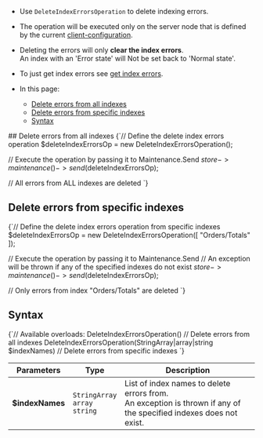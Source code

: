 
<Admonition type="note" title="">

* Use `DeleteIndexErrorsOperation` to delete indexing errors.  

* The operation will be executed only on the server node that is defined by the current [client-configuration](../../../../client-api/configuration/load-balance/overview.mdx#client-logic-for-choosing-a-node).

* Deleting the errors will only **clear the index errors**.  
  An index with an 'Error state' will Not be set back to 'Normal state'.  

* To just get index errors see [get index errors](../../../../client-api/operations/maintenance/indexes/get-index-errors.mdx). 

* In this page:
    * [Delete errors from all indexes](../../../../client-api/operations/maintenance/indexes/delete-index-errors.mdx#delete-errors-from-all-indexes)
    * [Delete errors from specific indexes](../../../../client-api/operations/maintenance/indexes/delete-index-errors.mdx#delete-errors-from-specific-indexes)
    * [Syntax](../../../../client-api/operations/maintenance/indexes/delete-index-errors.mdx#syntax)

</Admonition>
## Delete errors from all indexes

<TabItem value="delete_errors_all" label="delete_errors_all">
<CodeBlock language="php">
{`// Define the delete index errors operation
$deleteIndexErrorsOp = new DeleteIndexErrorsOperation();

// Execute the operation by passing it to Maintenance.Send
$store->maintenance()->send($deleteIndexErrorsOp);

// All errors from ALL indexes are deleted
`}
</CodeBlock>
</TabItem>



## Delete errors from specific indexes

<TabItem value="delete_errors_specific" label="delete_errors_specific">
<CodeBlock language="php">
{`// Define the delete index errors operation from specific indexes
$deleteIndexErrorsOp = new DeleteIndexErrorsOperation([ "Orders/Totals" ]);

// Execute the operation by passing it to Maintenance.Send
// An exception will be thrown if any of the specified indexes do not exist
$store->maintenance()->send($deleteIndexErrorsOp);

// Only errors from index "Orders/Totals" are deleted
`}
</CodeBlock>
</TabItem>



## Syntax

<TabItem value="syntax" label="syntax">
<CodeBlock language="php">
{`// Available overloads:
DeleteIndexErrorsOperation() // Delete errors from all indexes
DeleteIndexErrorsOperation(StringArray|array|string $indexNames) // Delete errors from specific indexes
`}
</CodeBlock>
</TabItem>

| Parameters | Type | Description |
| - | - | - |
| **$indexNames** | `StringArray`<br/>`array`<br/>`string` | List of index names to delete errors from.<br/>An exception is thrown if any of the specified indexes does not exist. |




